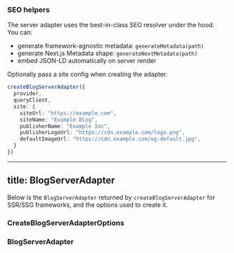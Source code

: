 ### SEO helpers

The server adapter uses the best-in-class SEO resolver under the hood. You can:

- generate framework-agnostic metadata: `generateMetadata(path)`
- generate Next.js Metadata shape: `generateNextMetadata(path)`
- embed JSON-LD automatically on server render

Optionally pass a site config when creating the adapter:

```ts
createBlogServerAdapter({
  provider,
  queryClient,
  site: {
    siteUrl: "https://example.com",
    siteName: "Example Blog",
    publisherName: "Example Inc",
    publisherLogoUrl: "https://cdn.example.com/logo.png",
    defaultImageUrl: "https://cdn.example.com/og-default.jpg",
  }
})
```

---
title: BlogServerAdapter
---

Below is the `BlogServerAdapter` returned by `createBlogServerAdapter` for SSR/SSG frameworks, and the options used to create it.

### CreateBlogServerAdapterOptions
<AutoTypeTable path="../../packages/better-blog/src/server/pages/types.ts" name="CreateBlogServerAdapterOptions" />

### BlogServerAdapter
<AutoTypeTable path="../../packages/better-blog/src/server/pages/types.ts" name="BlogServerAdapter" />

